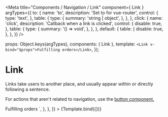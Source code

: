 

<Meta
  title="Components / Navigation / Link"
  component={ Link }
  argTypes={{
    to: {
      name: 'to',
      description: 'Set to for vue-router',
      control: {
        type: 'text',
      },
      table: {
        type: {
          summary: 'string | object',
        },
      },
    },
    click: {
      name: 'click',
      description: 'Callback when a link is clicked',
      control: {
        disable: true,
      },
      table: {
        type: {
          summary: '() => void',
        },
      },
    },
    default: {
      table: {
        disable: true,
      },
    },
  }}
/>

  props: Object.keys(argTypes),
  components: { Link },
  template: `<Link v-bind="$props">Fulfilling orders</Link>`,
});

# Link

Links take users to another place, and usually appear within or directly following a sentence.

For actions that aren't related to navigation, use the [button component.](/docs/components-actions-button--button)


<Canvas>
  <Story
    name="Link"
    parameters={{
      docs: {
        source: {
          code: dedent`
            <Link>Fulfilling orders</Link>
          `,
        },
      },
    }}
  >
    {Template.bind({})}
  </Story>
</Canvas>

<ArgsTable story="Link" />
